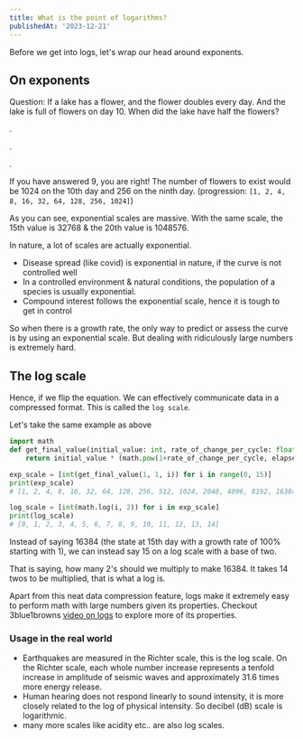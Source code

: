 ```yaml
---
title: What is the point of logarithms?
publishedAt: '2023-12-21'
---
```


Before we get into logs, let's wrap our head around exponents.

## On exponents


Question: If a lake has a flower, and the flower doubles every day. And the lake is full of flowers on day 10. When did the lake have half the flowers?

.

.

.

If you have answered 9, you are right! The number of flowers to exist would be 1024 on the 10th day and 256 on the ninth day. (progression: `[1, 2, 4, 8, 16, 32, 64, 128, 256, 1024]`)

As you can see, exponential scales are massive. With the same scale, the 15th value is 32768 & the 20th value is 1048576.

In nature, a lot of scales are actually exponential.

- Disease spread (like covid) is exponential in nature, if the curve is not controlled well
- In a controlled environment & natural conditions, the population of a species is usually exponential.
- Compound interest follows the exponential scale, hence it is tough to get in control

So when there is a growth rate, the only way to predict or assess the curve is by using an exponential scale. But dealing with ridiculously large numbers is extremely hard.

## The log scale

Hence, if we flip the equation. We can effectively communicate data in a compressed format. This is called the `log scale`.

Let's take the same example as above

```python
import math
def get_final_value(initial_value: int, rate_of_change_per_cycle: float, elapsed_cycles: int):
    return initial_value * (math.pow(1+rate_of_change_per_cycle, elapsed_cycles))

exp_scale = [int(get_final_value(1, 1, i)) for i in range(0, 15)]
print(exp_scale)
# [1, 2, 4, 8, 16, 32, 64, 128, 256, 512, 1024, 2048, 4096, 8192, 16384]

log_scale = [int(math.log(i, 2)) for i in exp_scale]
print(log_scale)
# [0, 1, 2, 3, 4, 5, 6, 7, 8, 9, 10, 11, 12, 13, 14]
```

Instead of saying 16384 (the state at 15th day with a growth rate of 100% starting with 1), we can instead say 15 on a log scale with a base of two.

That is saying, how many 2's should we multiply to make 16384. It takes 14 twos to be multiplied, that is what a log is.

Apart from this neat data compression feature, logs make it extremely easy to perform math with large numbers given its properties. Checkout 3blue1browns [video on logs](https://www.youtube.com/live/cEvgcoyZvB4) to explore more of its properties.

### Usage in the real world

- Earthquakes are measured in the Richter scale, this is the log scale. On the Richter scale, each whole number increase represents a tenfold increase in amplitude of seismic waves and approximately 31.6 times more energy release.
- Human hearing does not respond linearly to sound intensity, it is more closely related to the log of physical intensity. So decibel (dB) scale is logarithmic.
- many more scales like acidity etc.. are also log scales.

